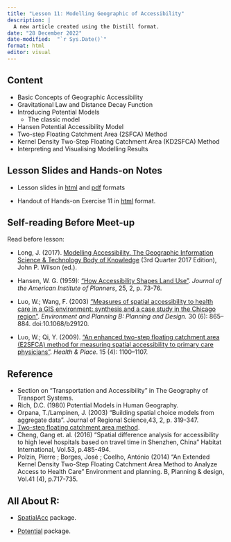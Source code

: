 ```yaml
---
title: "Lesson 11: Modelling Geographic of Accessibility"
description: |
  A new article created using the Distill format.
date: "28 December 2022"
date-modified:  "`r Sys.Date()`"
format: html
editor: visual
---
```


## Content

-   Basic Concepts of Geographic Accessibility
-   Gravitational Law and Distance Decay Function
-   Introducing Potential Models
    -   The classic model
-   Hansen Potential Accessibility Model
-   Two-step Floating Catchment Area (2SFCA) Method
-   Kernel Density Two-Step Floating Catchment Area (KD2SFCA) Method
-   Interpreting and Visualising Modelling Results

## Lesson Slides and Hands-on Notes

-   Lesson slides in [html](../lesson/lesson11/lesson11-GeoAcc.html) and [pdf](../lesson/lesson11/lesson11-GeoAcc.pdf) formats

-   Handout of Hands-on Exercise 11 in [html](https://r4gdsa.netlify.app/chap16.html) format.

## Self-reading Before Meet-up

Read before lesson:

-   Long, J. (2017). [Modelling Accessibility. The Geographic Information Science & Technology Body of Knowledge](https://gistbok.ucgis.org/bok-topics/modelling-accessibility) (3rd Quarter 2017 Edition), John P. Wilson (ed.).

-   Hansen, W. G. (1959): ["How Accessibility Shapes Land Use"](https://dspace.mit.edu/bitstream/handle/1721.1/74869/32597665-MIT.pdf?...2). *Journal of the American Institute of Planners*, 25, 2, p. 73-76.

-   Luo, W.; Wang, F. (2003) ["Measures of spatial accessibility to health care in a GIS environment: synthesis and a case study in the Chicago region"](https://www.ncbi.nlm.nih.gov/pmc/articles/PMC8238135/). *Environment and Planning B: Planning and Design.* 30 (6): 865--884. doi:10.1068/b29120.

-   Luo, W.; Qi, Y. (2009). ["An enhanced two-step floating catchment area (E2SFCA) method for measuring spatial accessibility to primary care physicians"](https://www.researchgate.net/publication/26646789_An_Enhanced_Two-Step_Floating_Catchment_Area_E2SFCA_Method_for_Measuring_Spatial_Accessibility_to_Primary_Care_Physicians). *Health & Place*. 15 (4): 1100--1107.

## Reference

-   Section on "Transportation and Accessibility" in The Geography of Transport Systems.
-   Rich, D.C. (1980) Potential Models in Human Geography.
-   Orpana, T./Lampinen, J. (2003) "Building spatial choice models from aggregate data". Journal of Regional Science,43, 2, p. 319-347.
-   [Two-step floating catchment area method](https://en.wikipedia.org/wiki/Two-step_floating_catchment_area_method).
-   Cheng, Gang et. al. (2016) "Spatial difference analysis for accessibility to high level hospitals based on travel time in Shenzhen, China" Habitat International, Vol.53, p.485-494.
-   Polzin, Pierre ; Borges, José ; Coelho, António (2014) "An Extended Kernel Density Two-Step Floating Catchment Area Method to Analyze Access to Health Care" Environment and planning. B, Planning & design, Vol.41 (4), p.717-735.

## All About R:

-   [SpatialAcc](https://cran.r-project.org/web/packages/SpatialAcc/) package.

-   [Potential](https://riatelab.github.io/potential/index.html) package.
